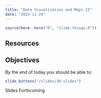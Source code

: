 ```yaml
---
title: "Data Visualization and Maps II"
date: "2023-11-29"
---
```


```r
source(here::here("R", "slide-things.R"))
```



## Resources


## Objectives

By the end of today you should be able to:


```r
slide_buttons("/slides/30-slides")
```

Slides Forthcoming

